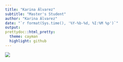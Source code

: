 ```yaml
---
title: "Karina Álvarez"
subtitle: "Master's Student"
author: "Karina Álvarez"
date: "`r format(Sys.time(), '%Y-%b-%d, %I:%M %p')`"
output: 
prettydoc::html_pretty:
  theme: cayman
  highlight: github
---
```


![](/Users/karinaalvarez/Desktop/BIOL 6994/Practice/khaa.jpg)